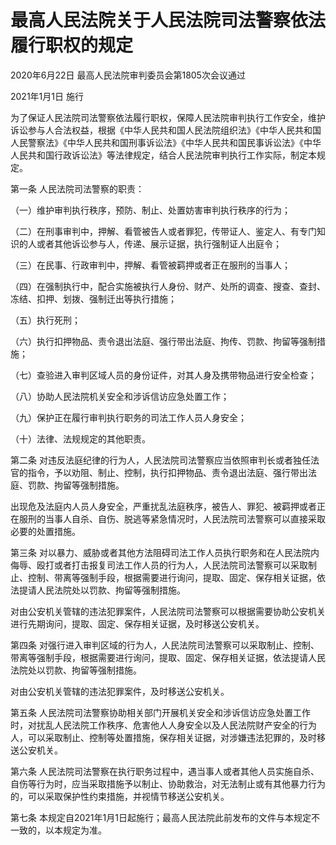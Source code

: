 # 最高人民法院关于人民法院司法警察依法履行职权的规定

2020年6月22日 最高人民法院审判委员会第1805次会议通过

2021年1月1日 施行

  

为了保证人民法院司法警察依法履行职权，保障人民法院审判执行工作安全，维护诉讼参与人合法权益，根据《中华人民共和国人民法院组织法》《中华人民共和国人民警察法》《中华人民共和国刑事诉讼法》《中华人民共和国民事诉讼法》《中华人民共和国行政诉讼法》等法律规定，结合人民法院审判执行工作实际，制定本规定。

第一条 人民法院司法警察的职责：

（一）维护审判执行秩序，预防、制止、处置妨害审判执行秩序的行为；

（二）在刑事审判中，押解、看管被告人或者罪犯，传带证人、鉴定人、有专门知识的人或者其他诉讼参与人，传递、展示证据，执行强制证人出庭令；

（三）在民事、行政审判中，押解、看管被羁押或者正在服刑的当事人；

（四）在强制执行中，配合实施被执行人身份、财产、处所的调查、搜查、查封、冻结、扣押、划拨、强制迁出等执行措施；

（五）执行死刑；

（六）执行扣押物品、责令退出法庭、强行带出法庭、拘传、罚款、拘留等强制措施；

（七）查验进入审判区域人员的身份证件，对其人身及携带物品进行安全检查；

（八）协助人民法院机关安全和涉诉信访应急处置工作；

（九）保护正在履行审判执行职务的司法工作人员人身安全；

（十）法律、法规规定的其他职责。

第二条 对违反法庭纪律的行为人，人民法院司法警察应当依照审判长或者独任法官的指令，予以劝阻、制止、控制，执行扣押物品、责令退出法庭、强行带出法庭、罚款、拘留等强制措施。

出现危及法庭内人员人身安全，严重扰乱法庭秩序，被告人、罪犯、被羁押或者正在服刑的当事人自杀、自伤、脱逃等紧急情况时，人民法院司法警察可以直接采取必要的处置措施。

第三条 对以暴力、威胁或者其他方法阻碍司法工作人员执行职务和在人民法院内侮辱、殴打或者打击报复司法工作人员的行为人，人民法院司法警察可以采取制止、控制、带离等强制手段，根据需要进行询问，提取、固定、保存相关证据，依法提请人民法院处以罚款、拘留等强制措施。

对由公安机关管辖的违法犯罪案件，人民法院司法警察可以根据需要协助公安机关进行先期询问，提取、固定、保存相关证据，及时移送公安机关。

第四条 对强行进入审判区域的行为人，人民法院司法警察可以采取制止、控制、带离等强制手段，根据需要进行询问，提取、固定、保存相关证据，依法提请人民法院处以罚款、拘留等强制措施。

对由公安机关管辖的违法犯罪案件，及时移送公安机关。

第五条 人民法院司法警察协助相关部门开展机关安全和涉诉信访应急处置工作时，对扰乱人民法院工作秩序、危害他人人身安全以及人民法院财产安全的行为人，可以采取制止、控制等处置措施，保存相关证据，对涉嫌违法犯罪的，及时移送公安机关。

第六条 人民法院司法警察在执行职务过程中，遇当事人或者其他人员实施自杀、自伤等行为时，应当采取措施予以制止、协助救治，对无法制止或有其他暴力行为的，可以采取保护性约束措施，并视情节移送公安机关。

第七条 本规定自2021年1月1日起施行；最高人民法院此前发布的文件与本规定不一致的，以本规定为准。